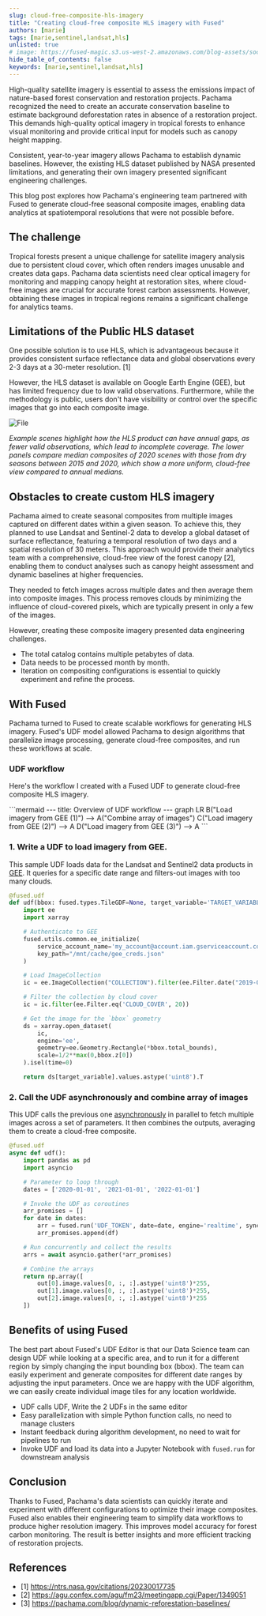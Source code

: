 ```yaml
---
slug: cloud-free-composite-hls-imagery
title: "Creating cloud-free composite HLS imagery with Fused"
authors: [marie]
tags: [marie,sentinel,landsat,hls]
unlisted: true
# image: https://fused-magic.s3.us-west-2.amazonaws.com/blog-assets/social_jennings.png
hide_table_of_contents: false
keywords: [marie,sentinel,landsat,hls]
---
```


High-quality satellite imagery is essential to assess the emissions impact of nature-based forest conservation and restoration projects. Pachama recognized the need to create an accurate conservation baseline to estimate background deforestation rates in absence of a restoration project. This demands high-quality optical imagery in tropical forests to enhance visual monitoring and provide critical input for models such as canopy height mapping.

Consistent, year-to-year imagery allows Pachama to establish dynamic baselines. However, the existing HLS dataset published by NASA presented limitations, and generating their own imagery presented significant engineering challenges.

This blog post explores how Pachama's engineering team partnered with Fused to generate cloud-free seasonal composite images, enabling data analytics at spatiotemporal resolutions that were not possible before.

## The challenge

Tropical forests present a unique challenge for satellite imagery analysis due to persistent cloud cover, which often renders images unusable and creates data gaps. Pachama data scientists need clear optical imagery for monitoring and mapping canopy height at restoration sites, where cloud-free images are crucial for accurate forest carbon assessments. However, obtaining these images in tropical regions remains a significant challenge for analytics teams.

## Limitations of the Public HLS dataset

One possible solution is to use HLS, which is advantageous because it provides consistent surface reflectance data and global observations every 2-3 days at a 30-meter resolution. [1]

However, the HLS dataset is available on Google Earth Engine (GEE), but has limited frequency due to low valid observations. Furthermore, while the methodology is public, users don't have visibility or control over the specific images that go into each composite image.



<div style={{textAlign: 'center'}}>
<img src={ImageCloud} alt="File" style={{}} />
</div>

_Example scenes highlight how the HLS product can have annual gaps, as fewer valid observations, which lead to incomplete coverage. The lower panels compare median composites of 2020 scenes with those from dry seasons between 2015 and 2020, which show a more uniform, cloud-free view compared to annual medians._

## Obstacles to create custom HLS imagery

Pachama aimed to create seasonal composites from multiple images captured on different dates within a given season. To achieve this, they planned to use Landsat and Sentinel-2 data to develop a global dataset of surface reflectance, featuring a temporal resolution of two days and a spatial resolution of 30 meters. This approach would provide their analytics team with a comprehensive, cloud-free view of the forest canopy [2], enabling them to conduct analyses such as canopy height assessment and dynamic baselines at higher frequencies.

They needed to fetch images across multiple dates and then average them into composite images. This process removes clouds by minimizing the influence of cloud-covered pixels, which are typically present in only a few of the images.

However, creating these composite imagery presented data engineering challenges.
- The total catalog contains multiple petabytes of data.
- Data needs to be processed month by month.
- Iteration on compositing configurations is essential to quickly experiment and refine the process.

## With Fused

Pachama turned to Fused to create scalable workflows for generating HLS imagery. Fused's UDF model allowed Pachama to design algorithms that parallelize image processing, generate cloud-free composites, and run these workflows at scale.

### UDF workflow
Here's the workflow I created with a Fused UDF to generate cloud-free composite HLS imagery.

<div style={{ textAlign: 'center' }}>
```mermaid
---
title: Overview of UDF workflow
---
graph LR
    B("Load imagery from GEE (1)")  -->  A("Combine array of images")
    C("Load imagery from GEE (2)")  -->  A
    D("Load imagery from GEE (3)")  -->  A
```
</div>

### 1. Write a UDF to load imagery from GEE.

This sample UDF loads data for the Landsat and Sentinel2 data products in [GEE](/user-guide/in/gee/). It queries for a specific date range and filters-out images with too many clouds.


```python showLineNumber
@fused.udf
def udf(bbox: fused.types.TileGDF=None, target_variable='TARGET_VARIABLE'):
    import ee
    import xarray

    # Authenticate to GEE
    fused.utils.common.ee_initialize(
        service_account_name='my_account@account.iam.gserviceaccount.com',
        key_path="/mnt/cache/gee_creds.json"
    )

    # Load ImageCollection
    ic = ee.ImageCollection("COLLECTION").filter(ee.Filter.date("2019-01-01", "2022-01-01"))

    # Filter the collection by cloud cover
    ic = ic.filter(ee.Filter.eq('CLOUD_COVER', 20))

    # Get the image for the `bbox` geometry
    ds = xarray.open_dataset(
        ic,
        engine='ee',
        geometry=ee.Geometry.Rectangle(*bbox.total_bounds),
        scale=1/2**max(0,bbox.z[0])
    ).isel(time=0)

    return ds[target_variable].values.astype('uint8').T
```

### 2. Call the UDF asynchronously and combine array of images

This UDF calls the previous one [asynchronously](/core-concepts/async/) in parallel to fetch multiple images across a set of parameters. It then combines the outputs, averaging them to create a cloud-free composite.

```python showLineNumber
@fused.udf
async def udf():
    import pandas as pd
    import asyncio

    # Parameter to loop through
    dates = ['2020-01-01', '2021-01-01', '2022-01-01']

    # Invoke the UDF as coroutines
    arr_promises = []
    for date in dates:
        arr = fused.run('UDF_TOKEN', date=date, engine='realtime', sync=False)
        arr_promises.append(df)

    # Run concurrently and collect the results
    arrs = await asyncio.gather(*arr_promises)

    # Combine the arrays
    return np.array([
        out[0].image.values[0, :, :].astype('uint8')*255,
        out[1].image.values[0, :, :].astype('uint8')*255,
        out[2].image.values[0, :, :].astype('uint8')*255
    ])
```


## Benefits of using Fused

The best part about Fused's UDF Editor is that our Data Science team can design UDF while looking at a specific area, and to run it for a different region by simply changing the input bounding box (bbox). The team can easily experiment and generate composites for different date ranges by adjusting the input parameters. Once we are happy with the UDF algorithm, we can easily create individual image tiles for any location worldwide.

- UDF calls UDF, Write the 2 UDFs in the same editor
- Easy parallelization with simple Python function calls, no need to manage clusters
- Instant feedback during algorithm development, no need to wait for pipelines to run
- Invoke UDF and load its data into a Jupyter Notebook with `fused.run` for downstream analysis

## Conclusion

Thanks to Fused, Pachama's data scientists can quickly iterate and experiment with different configurations to optimize their image composites. Fused also enables their engineering team to simplify data workflows to produce higher resolution imagery. This improves model accuracy for forest carbon monitoring. The result is better insights and more efficient tracking of restoration projects.


## References
- [1] https://ntrs.nasa.gov/citations/20230017735
- [2] https://agu.confex.com/agu/fm23/meetingapp.cgi/Paper/1349051
- [3] https://pachama.com/blog/dynamic-reforestation-baselines/
